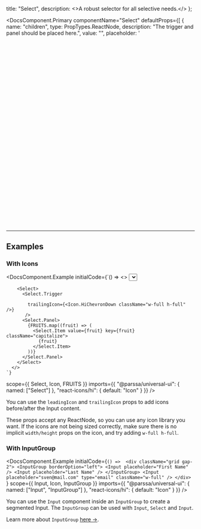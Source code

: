 
  title: "Select",
  description: <>A robust selector for all selective needs.</>
};

<DocsComponent.Primary
  componentName="Select"
  defaultProps={[
    {
      name: "children",
      type: PropTypes.ReactNode,
      description: "The trigger and panel should be placed here.",
      value: "",
      placeholder: '<svg viewBox="0 0 15 15" fill="none" xmlns="http://www.w3.org/2000/svg">',
      noEdit: true
    },
    "theme",
    "size",
    "variant",
    "disabled",
    {
      name: "leadingIcon",
      type: PropTypes.ReactNode,
      description: "Icon shown before the content.",
      value: "",
      placeholder: '<svg viewBox="0 0 15 15" fill="none" xmlns="http://www.w3.org/2000/svg">'
    },
    {
      name: "trailingIcon",
      type: PropTypes.ReactNode,
      description: "Icon shown after the content.",
      value: "",
      placeholder: '<svg viewBox="0 0 15 15" fill="none" xmlns="http://www.w3.org/2000/svg">'
    }
  ]}
  scope={{
    Select
  }}
  imports={{
    "@parssa/universal-ui": {
      named: ["Select"]
    }
  }}
  customRender={
    <Select>
      <Select.Trigger />
      <Select.Panel>
        {FRUITS.map((fruit) => (
          <Select.Item value={fruit} key={fruit} className="capitalize">
            {fruit}
          </Select.Item>
        ))}
      </Select.Panel>
    </Select>
  }
/>

---

## Examples

### With Icons

<DocsComponent.Example
  initialCode={`() => 
      <>
        <Select>
          <Select.Trigger
            placeholder="Notification Type"
            leadingIcon={<Icon.HiBell className="w-full h-full" />}
           />
          <Select.Panel>
            {FRUITS.map((fruit) => (
              <Select.Item value={fruit} key={fruit} className="capitalize">
                {fruit}
              </Select.Item>
            ))}
          </Select.Panel>
        </Select>

        <Select>
          <Select.Trigger
            
            trailingIcon={<Icon.HiChevronDown className="w-full h-full" />}
           />
          <Select.Panel>
            {FRUITS.map((fruit) => (
              <Select.Item value={fruit} key={fruit} className="capitalize">
                {fruit}
              </Select.Item>
            ))}
          </Select.Panel>
        </Select>
      </>
    `}
  scope={{
    Select,
    Icon,
    FRUITS
  }}
  imports={{
    "@parssa/universal-ui": {
      named: ["Select"]
    },
    "react-icons/hi": {
      default: "Icon"
    }
  }}
/>

You can use the `leadingIcon` and `trailingIcon` props to add icons before/after the Input content.

These props accept any ReactNode, so you can use any icon library you want.
If the icons are not being sized correctly, make sure there is no implicit `width/height` props on the icon, and try adding `w-full h-full`.

### With InputGroup

<DocsComponent.Example
  initialCode={`() => 
      <div className="grid gap-2">
        <InputGroup borderOption="left">
          <Input placeholder="First Name" />
          <Input placeholder="Last Name" />
        </InputGroup>
        <Input placeholder="sven@mail.com" type="email" className="w-full" />
      </div>
    `}
  scope={{
    Input,
    Icon,
    InputGroup
  }}
  imports={{
    "@parssa/universal-ui": {
      named: ["Input", "InputGroup"]
    },
    "react-icons/hi": {
      default: "Icon"
    }
  }}
/>

You can use the `Input` component inside an `InputGroup` to create a segmented Input. The `InputGroup` can be used with `Input`, `Select` and `Input`.

Learn more about `InputGroup` [here ->](/docs/components/inputs/input-group).

